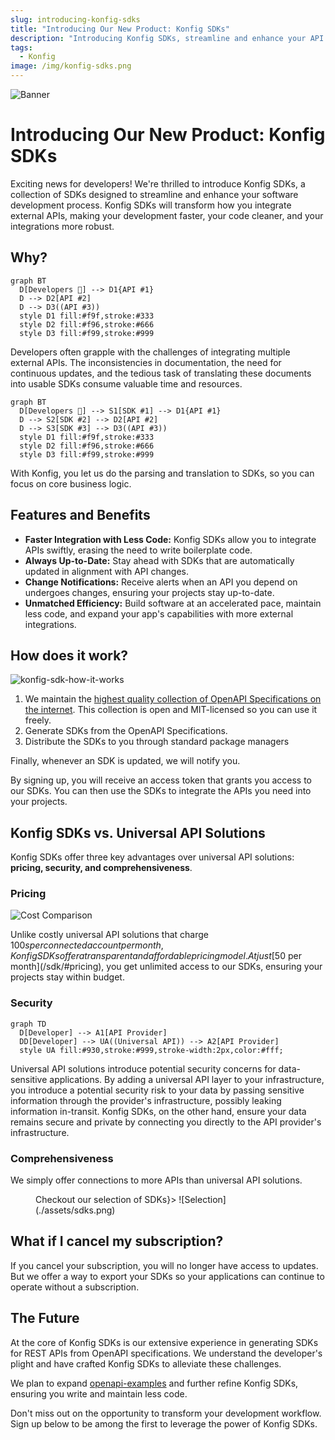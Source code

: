 ```yaml
---
slug: introducing-konfig-sdks
title: "Introducing Our New Product: Konfig SDKs"
description: "Introducing Konfig SDKs, streamline and enhance your API integration process."
tags:
  - Konfig
image: /img/konfig-sdks.png
---
```


![Banner](/img/konfig-sdks.png)

# Introducing Our New Product: Konfig SDKs

Exciting news for developers! We're thrilled to introduce Konfig SDKs, a
collection of SDKs designed to streamline and enhance your software development
process. Konfig SDKs will transform how you integrate external APIs, making your
development faster, your code cleaner, and your integrations more robust.

## Why?

```mermaid
graph BT
  D[Developers 😤] --> D1{API #1}
  D --> D2[API #2]
  D --> D3((API #3))
  style D1 fill:#f9f,stroke:#333
  style D2 fill:#f96,stroke:#666
  style D3 fill:#f99,stroke:#999
```

Developers often grapple with the challenges of integrating multiple external
APIs. The inconsistencies in documentation, the need for continuous updates, and
the tedious task of translating these documents into usable SDKs consume
valuable time and resources.

```mermaid
graph BT
  D[Developers 🤩] --> S1[SDK #1] --> D1{API #1}
  D --> S2[SDK #2] --> D2[API #2]
  D --> S3[SDK #3] --> D3((API #3))
  style D1 fill:#f9f,stroke:#333
  style D2 fill:#f96,stroke:#666
  style D3 fill:#f99,stroke:#999
```

With Konfig, you let us do the parsing and translation to SDKs, so you can focus
on core business logic.

## Features and Benefits

- **Faster Integration with Less Code:** Konfig SDKs allow you to integrate APIs
swiftly, erasing the need to write boilerplate code.
- **Always Up-to-Date:** Stay ahead with SDKs that are automatically updated in
alignment with API changes.
- **Change Notifications:** Receive alerts when an API you depend on undergoes
changes, ensuring your projects stay up-to-date.
- **Unmatched Efficiency:** Build software at an accelerated pace, maintain less
code, and expand your app's capabilities with more external integrations.

## How does it work?

![konfig-sdk-how-it-works](/img/konfig-sdks-how-it-works.png)

1. We maintain the [highest quality collection of OpenAPI Specifications
on the internet](https://github.com/konfig-sdks/openapi-examples). This collection
is open and MIT-licensed so you can use it freely.
2. Generate SDKs from the OpenAPI Specifications.
3. Distribute the SDKs to you through standard package managers

Finally, whenever an SDK is updated, we will notify you.

By signing up, you will receive an access token that grants you access to our
SDKs. You can then use the SDKs to integrate the APIs you need into your
projects.

## Konfig SDKs vs. Universal API Solutions

Konfig SDKs offer three key advantages over universal API solutions: **pricing,
security, and comprehensiveness**.

### Pricing

![Cost Comparison](./assets/cost_comparison.png)

Unlike costly universal API solutions that charge $100s per connected account
per month, Konfig SDKs offer a transparent and affordable pricing model. At just
[$50 per month](/sdk/#pricing), you get unlimited access to our SDKs, ensuring
your projects stay within budget.

### Security

```mermaid
graph TD
  D[Developer] --> A1[API Provider]
  DD[Developer] --> UA((Universal API)) --> A2[API Provider]
  style UA fill:#930,stroke:#999,stroke-width:2px,color:#fff;
```

Universal API solutions introduce potential security concerns for data-sensitive
applications. By adding a universal API layer to your infrastructure, you
introduce a potential security risk to your data by passing sensitive
information through the provider's infrastructure, possibly leaking information
in-transit. Konfig SDKs, on the other hand, ensure your data remains secure and
private by connecting you directly to the API provider's infrastructure.

### Comprehensiveness

We simply offer connections to more APIs than universal API solutions.

<Figure caption={<a href="/sdk/category/all">Checkout our selection of SDKs</a>}>
![Selection](./assets/sdks.png)
</Figure>

## What if I cancel my subscription?

If you cancel your subscription, you will no longer have access to updates. But
we offer a way to export your SDKs so your applications can continue to operate
without a subscription.

## The Future

At the core of Konfig SDKs is our extensive experience in generating SDKs for
REST APIs from OpenAPI specifications. We understand the developer's plight and
have crafted Konfig SDKs to alleviate these challenges.

We plan to expand
[openapi-examples](https://github.com/konfig-sdks/openapi-examples) and further
refine Konfig SDKs, ensuring you write and maintain less code.

Don't miss out on the opportunity to transform your development workflow. Sign
up below to be among the first to leverage the power of Konfig SDKs.

<SdkSignupForm/>